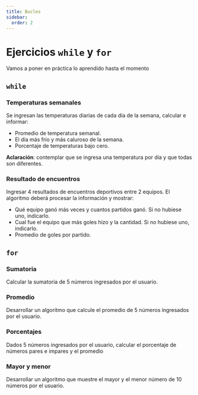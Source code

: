 ```yaml
---
title: Bucles
sidebar:
  order: 2
---
```


# Ejercicios `while` y `for`

Vamos a poner en práctica lo aprendido hasta el momento

## `while`

### Temperaturas semanales

Se ingresan las temperaturas diarias de cada día de la semana, calcular e informar:

- Promedio de temperatura semanal.
- El día más frío y más caluroso de la semana.
- Porcentaje de temperaturas bajo cero.

**Aclaración**: contemplar que se ingresa una temperatura por día y que todas son
diferentes.

### Resultado de encuentros

Ingresar 4 resultados de encuentros deportivos entre 2 equipos. El algoritmo deberá
procesar la información y mostrar:

- Qué equipo ganó más veces y cuantos partidos ganó. Si no hubiese uno, indicarlo.
- Cual fue el equipo que más goles hizo y la cantidad. Si no hubiese uno, indicarlo.
- Promedio de goles por partido.

## `for`

### Sumatoria

Calcular la sumatoria de 5 números ingresados por el usuario.

### Promedio

Desarrollar un algoritmo que calcule el promedio de 5 números ingresados por el
usuario.

### Porcentajes

Dados 5 números ingresados por el usuario, calcular el porcentaje de números pares e
impares y el promedio

### Mayor y menor

Desarrollar un algoritmo que muestre el mayor y el menor número de 10 números por el
usuario.
